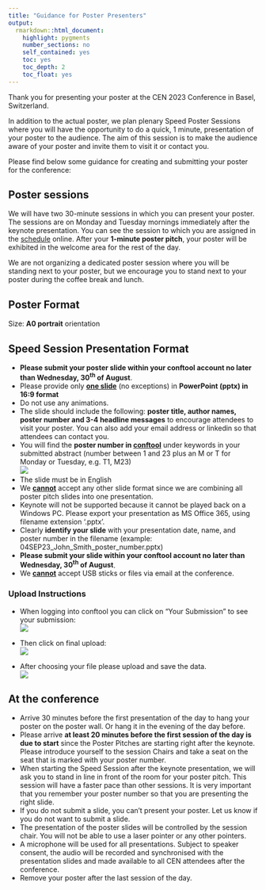```yaml
---
title: "Guidance for Poster Presenters"
output: 
  rmarkdown::html_document:
    highlight: pygments
    number_sections: no
    self_contained: yes
    toc: yes
    toc_depth: 2
    toc_float: yes
---
```


Thank you for presenting your poster at the CEN 2023 Conference in Basel, Switzerland. 

In addition to the actual poster, we plan plenary Speed Poster Sessions where you will have the opportunity to do a quick, 1 minute, presentation of your poster to the audience. The aim of this session is to make the audience aware of your poster and invite them to visit it or contact you.

Please find below some guidance for creating and submitting your poster for the conference:

## Poster sessions
We will have two 30-minute sessions in which you can present your poster. The sessions are on Monday and Tuesday mornings immediately after the keynote presentation. You can see the session to which you are assigned in the [schedule](https://www.conftool.pro/cen2023/sessions.php) online.
After your <b>1-minute poster pitch</b>, your poster will be exhibited in the welcome area for the rest of the day.

We are not organizing a dedicated poster session where you will be standing next to your poster, but we encourage you to stand next to your poster during the coffee break and lunch.

## Poster Format
Size: <b>A0 portrait</b> orientation

## Speed Session Presentation Format
* <b>Please submit your poster slide within your conftool account no later than Wednesday, 30<sup>th</sup> of August</b>.
* Please provide only <b><u>one slide</u></b> (no exceptions) in <b>PowerPoint (pptx) in 16:9 format</b>
* Do not use any animations.
* The slide should include the following: <b>poster title, author names, poster number and 3-4 headline messages</b> to encourage attendees to visit your poster. You can also add your email address or linkedin so that attendees can contact you.
* You will find the <b>poster number in [conftool](https://www.conftool.pro/cen2023/sessions.php)</b> under keywords in your submitted abstract (number between 1 and 23 plus an M or T for Monday or Tuesday, e.g. T1, M23)  
  ![](img/guidance/poster-keywords.png)  
* The slide must be in English
* We <b><u>cannot</u></b> accept any other slide format since we are combining all poster pitch slides into one presentation.
* Keynote will not be supported because it cannot be played back on a Windows PC. Please export your presentation as MS Office 365, using filename extension ‘.pptx’.
* Clearly <b>identify your slide</b> with your presentation date, name, and poster number  in the filename (example: 04SEP23_John_Smith_poster_number.pptx)
* <b>Please submit your slide within your conftool account no later than Wednesday, 30<sup>th</sup> of August</b>.
* We <b><u>cannot</u></b> accept USB sticks or files via email at the conference.

### Upload Instructions
* When logging into conftool you can click on “Your Submission” to see your submission:  
  ![](img/guidance/poster-yoursubmissions.png)  
    
*	Then click on final upload:  
  ![](img/guidance/poster-finalupload.png)  
    
*	After choosing your file please upload and save the data.  
  ![](img/guidance/poster-choosefile.png)  
  
  

## At the conference

*	Arrive 30 minutes before the first presentation of the day to hang your poster on the poster wall. Or hang it in the evening of the day before.
*	Please arrive <b>at least 20 minutes before the first session of the day is due to start</b> since the Poster Pitches are starting right after the keynote. Please introduce yourself to the session Chairs and take a seat on the seat that is marked with your poster number.
*	When starting the Speed Session after the keynote presentation, we will ask you to stand in line in front of the room for your poster pitch. This session will have a faster pace than other sessions. It is very important that you remember your poster number so that you are presenting the right slide.
*	If you do not submit a slide, you can’t present your poster. Let us know if you do not want to submit a slide.
*	The presentation of the poster slides will be controlled by the session chair. You will not be able to use a laser pointer or any other pointers.
*	A microphone will be used for all presentations. Subject to speaker consent, the audio will be recorded and synchronised with the presentation slides and made available to all CEN attendees after the conference.
*	Remove your poster after the last session of the day.

